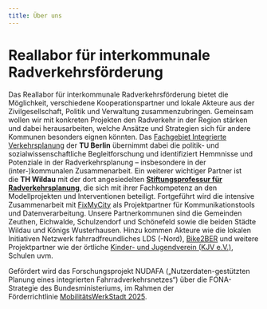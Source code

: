 ```yaml
---
title: Über uns
---
```


# **Reallabor für interkommunale Radverkehrsförderung**

Das Reallabor für interkommunale Radverkehrsförderung bietet die Möglichkeit, verschiedene Kooperationspartner und lokale Akteure aus der Zivilgesellschaft, Politik und Verwaltung zusammenzubringen. Gemeinsam wollen wir mit konkreten Projekten den Radverkehr in der Region stärken und dabei herausarbeiten, welche Ansätze und Strategien sich für andere Kommunen besonders eignen könnten. Das [Fachgebiet Integrierte Verkehrsplanung](https://ivp.tu-berlin.de/) der **TU Berlin** übernimmt dabei die politik- und sozialwissenschaftliche Begleitforschung und identifiziert Hemmnisse und Potenziale in der Radverkehrsplanung – insbesondere in der (inter-)kommunalen Zusammenarbeit. Ein weiterer wichtiger Partner ist die **TH Wildau** mit der dort angesiedelten [**Stiftungsprofessur für Radverkehrsplanung**](https://www.th-wildau.de/index.php?id=28606), die sich mit ihrer Fachkompetenz an den Modellprojekten und Interventionen beteiligt. Fortgeführt wird die intensive Zusammenarbeit mit [FixMyCity](https://fixmyberlin.de/) als Projektpartner für Kommunikationstools und Datenverarbeitung. Unsere Partnerkommunen sind die Gemeinden Zeuthen, Eichwalde, Schulzendorf und Schönefeld sowie die beiden Städte Wildau und Königs Wusterhausen. Hinzu kommen Akteure wie die lokalen Initiativen Netzwerk fahrradfreundliches LDS (-Nord), [Bike2BER](https://bike2ber.de/) und weitere Projektpartner wie der örtliche [Kinder- und Jugendverein (KJV e.V.)](https://www.kjv.de/), Schulen uvm.

Gefördert wird das Forschungsprojekt NUDAFA („Nutzerdaten-gestützten Planung eines integrierten Fahrradverkehrsnetzes“) über die FONA-Strategie des Bundesministeriums, im Rahmen der Förderrichtlinie [MobilitätsWerkStadt 2025](https://www.zukunft-nachhaltige-mobilitaet.de/mobilitaetswerkstadt-mws-2025/).
